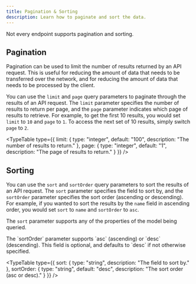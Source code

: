 ```yaml
---
title: Pagination & Sorting
description: Learn how to paginate and sort the data.
---
```



<Callout variant="info">Not every endpoint supports pagination and sorting.</Callout>

## Pagination

Pagination can be used to limit the number of results returned by an API request. This is useful for reducing the amount of data that needs to be transferred over the network, and for reducing the amount of data that needs to be processed by the client.

You can use the `limit` and `page` query parameters to paginate through the results of an API request. The `limit` parameter specifies the number of results to return per page, and the `page` parameter indicates which page of results to retrieve. For example, to get the first 10 results, you would set `limit` to `10` and `page` to `1`. To access the next set of 10 results, simply switch `page` to `2`.

<TypeTable
  type={{
    limit: { type: "integer", default: "100", description: "The number of results to return." },
    page: { type: "integer", default: "1", description: "The page of results to return." }
  }}
/>

## Sorting

You can use the `sort` and `sortOrder` query parameters to sort the results of an API request. The `sort` parameter specifies the field to sort by, and the `sortOrder` parameter specifies the sort order (ascending or descending). For example, if you wanted to sort the results by the `name` field in ascending order, you would set `sort` to `name` and `sortOrder` to `asc`.

<Callout noIcon>The `sort` parameter supports any of the properties of the model being queried.</Callout>

<Callout noIcon>
  The `sortOrder` parameter supports `asc` (ascending) or `desc` (descending). This field is optional, and defaults to
  `desc` if not otherwise specified.
</Callout>

<TypeTable
  type={{
    sort: { type: "string", description: "The field to sort by." },
    sortOrder: { type: "string", default: "desc", description: "The sort order (asc or desc)." }
  }}
/>
